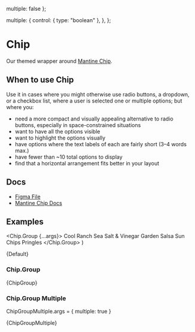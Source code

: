 
  multiple: false
};

  multiple: {
    control: { type: "boolean" },
  },
};


<Meta title="Inputs/Chip" component={Chip} args={args} argTypes={argTypes} />

# Chip

Our themed wrapper around [Mantine Chip](https://v6.mantine.dev/core/chip/).

## When to use Chip

Use it in cases where you might otherwise use radio buttons, a dropdown, or a checkbox list, where a user is selected one or multiple options; but where you:

- need a more compact and visually appealing alternative to radio buttons, especially in space-constrained situations
- want to have all the options visible
- want to highlight the options visually
- have options where the text labels of each are fairly short (3–4 words max.)
- have fewer than ~10 total options to display
- find that a horizontal arrangement fits better in your layout

## Docs

- [Figma File](https://www.figma.com/design/iDerq0WExIcm3dtIhbbIwc/Input-%2F-Chip?node-id=5-70&t=3pGdl7ss7JgSaRqC-0)
- [Mantine Chip Docs](https://v6.mantine.dev/core/chip/)

## Examples


 <Chip.Group {...args}>
  <Group>
    <Chip value="cool_ranch" >Cool Ranch</Chip>
    <Chip value="sea_sand_&_vinegar" >Sea Salt & Vinegar</Chip>
    <Chip value="garden_salsa" >Garden Salsa Sun Chips</Chip>
    <Chip value="pringles" >Pringles</Chip>
  </Group>
 </Chip.Group>
)


<Canvas>
  <Story name="Default">{Default}</Story>
</Canvas>

### Chip.Group


<Canvas>
  <Story name="Chip group">{ChipGroup}</Story>
</Canvas>

### Chip.Group Multiple

ChipGroupMultiple.args = {
  multiple: true
}

<Canvas>
  <Story name="Chip group multiple">{ChipGroupMultiple}</Story>
</Canvas>



